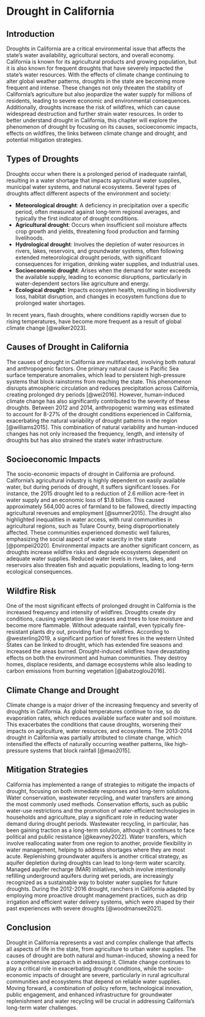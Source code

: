 # Drought in California

## Introduction

Droughts in California are a critical environmental issue that affects the state’s water availability, agricultural sectors, and overall economy. California is known for its agricultural products and growing population, but it is also known for frequent droughts that have severely impacted the state’s water resources. With the effects of climate change continuing to alter global weather patterns, droughts in the state are becoming more frequent and intense. These changes not only threaten the stability of California’s agriculture but also jeopardize the water supply for millions of residents, leading to severe economic and environmental consequences. Additionally, droughts increase the risk of wildfires, which can cause widespread destruction and further strain water resources. In order to better understand drought in California, this chapter will explore the phenomenon of drought by focusing on its causes, socioeconomic impacts, effects on wildfires, the links between climate change and drought, and potential mitigation strategies.

## Types of Droughts

Droughts occur when there is a prolonged period of inadequate rainfall, resulting in a water shortage that impacts agricultural water supplies, municipal water systems, and natural ecosystems. Several types of droughts affect different aspects of the environment and society:

- **Meteorological drought**: A deficiency in precipitation over a specific period, often measured against long-term regional averages, and typically the first indicator of drought conditions.
- **Agricultural drought**: Occurs when insufficient soil moisture affects crop growth and yields, threatening food production and farming livelihoods.
- **Hydrological drought**: Involves the depletion of water resources in rivers, lakes, reservoirs, and groundwater systems, often following extended meteorological drought periods, with significant consequences for irrigation, drinking water supplies, and industrial uses.
- **Socioeconomic drought**: Arises when the demand for water exceeds the available supply, leading to economic disruptions, particularly in water-dependent sectors like agriculture and energy.
- **Ecological drought**: Impacts ecosystem health, resulting in biodiversity loss, habitat disruption, and changes in ecosystem functions due to prolonged water shortages.

In recent years, flash droughts, where conditions rapidly worsen due to rising temperatures, have become more frequent as a result of global climate change [@walker2023].

## Causes of Drought in California

The causes of drought in California are multifaceted, involving both natural and anthropogenic factors. One primary natural cause is Pacific Sea surface temperature anomalies, which lead to persistent high-pressure systems that block rainstorms from reaching the state. This phenomenon disrupts atmospheric circulation and reduces precipitation across California, creating prolonged dry periods [@wei2016]. However, human-induced climate change has also significantly contributed to the severity of these droughts. Between 2012 and 2014, anthropogenic warming was estimated to account for 8-27% of the drought conditions experienced in California, exacerbating the natural variability of drought patterns in the region [@williams2015]. This combination of natural variability and human-induced changes has not only increased the frequency, length, and intensity of droughts but has also strained the state's water infrastructure.

## Socioeconomic Impacts

The socio-economic impacts of drought in California are profound. California's agricultural industry is highly dependent on easily available water, but during periods of drought, it suffers significant losses. For instance, the 2015 drought led to a reduction of 2.6 million acre-feet in water supply and an economic loss of $1.8 billion. This caused approximately 564,000 acres of farmland to be fallowed, directly impacting agricultural revenues and employment [@sumner2015]. The drought also highlighted inequalities in water access, with rural communities in agricultural regions, such as Tulare County, being disproportionately affected. These communities experienced domestic well failures, emphasizing the social aspect of water scarcity in the state [@pompeii2020]. Environmental impacts are another significant concern, as droughts increase wildfire risks and degrade ecosystems dependent on adequate water supplies. Reduced water levels in rivers, lakes, and reservoirs also threaten fish and aquatic populations, leading to long-term ecological consequences.

## Wildfire Risk

One of the most significant effects of prolonged drought in California is the increased frequency and intensity of wildfires. Droughts create dry conditions, causing vegetation like grasses and trees to lose moisture and become more flammable. Without adequate rainfall, even typically fire-resistant plants dry out, providing fuel for wildfires. According to @westerling2019, a significant portion of forest fires in the western United States can be linked to drought, which has extended fire seasons and increased the areas burned. Drought-induced wildfires have devastating effects on both the environment and human communities. They destroy homes, displace residents, and damage ecosystems while also leading to carbon emissions from burning vegetation [@abatzoglou2016].

## Climate Change and Drought

Climate change is a major driver of the increasing frequency and severity of droughts in California. As global temperatures continue to rise, so do evaporation rates, which reduces available surface water and soil moisture. This exacerbates the conditions that cause droughts, worsening their impacts on agriculture, water resources, and ecosystems. The 2013-2014 drought in California was partially attributed to climate change, which intensified the effects of naturally occurring weather patterns, like high-pressure systems that block rainfall [@mao2015].

## Mitigation Strategies

California has implemented a range of strategies to mitigate the impacts of drought, focusing on both immediate responses and long-term solutions. Water conservation, wastewater recycling, and water transfers are among the most commonly used methods. Conservation efforts, such as public water-use restrictions and the promotion of water-efficient technologies in households and agriculture, play a significant role in reducing water demand during drought periods. Wastewater recycling, in particular, has been gaining traction as a long-term solution, although it continues to face political and public resistance [@keavney2022]. Water transfers, which involve reallocating water from one region to another, provide flexibility in water management, helping to address shortages where they are most acute. Replenishing groundwater aquifers is another critical strategy, as aquifer depletion during droughts can lead to long-term water scarcity. Managed aquifer recharge (MAR) initiatives, which involve intentionally refilling underground aquifers during wet periods, are increasingly recognized as a sustainable way to bolster water supplies for future droughts. During the 2012-2016 drought, ranchers in California adapted by employing more proactive drought management practices, such as drip irrigation and efficient water delivery systems, which were shaped by their past experiences with severe droughts [@woodmansee2021].

## Conclusion

Drought in California represents a vast and complex challenge that affects all aspects of life in the state, from agriculture to urban water supplies. The causes of drought are both natural and human-induced, showing a need for a comprehensive approach in addressing it. Climate change continues to play a critical role in exacerbating drought conditions, while the socio-economic impacts of drought are severe, particularly in rural agricultural communities and ecosystems that depend on reliable water supplies. Moving forward, a combination of policy reform, technological innovation, public engagement, and enhanced infrastructure for groundwater replenishment and water recycling will be crucial in addressing California’s long-term water challenges.
